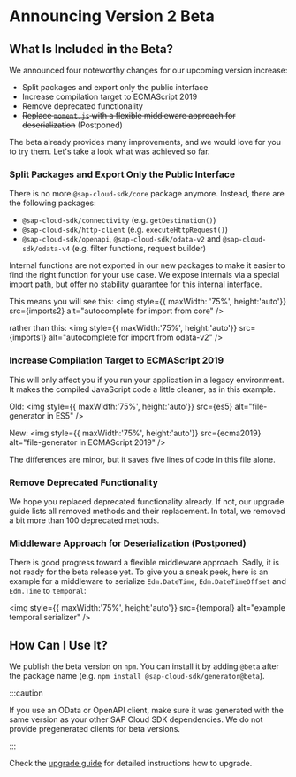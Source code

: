 
# Announcing Version 2 Beta

## What Is Included in the Beta?

We announced four noteworthy changes for our upcoming version increase:
- Split packages and export only the public interface
- Increase compilation target to ECMAScript 2019
- Remove deprecated functionality
- ~~Replace `moment.js` with a flexible middleware approach for deserialization~~ (Postponed)

The beta already provides many improvements, and we would love for you to try them.
Let's take a look what was achieved so far.

### Split Packages and Export Only the Public Interface

There is no more `@sap-cloud-sdk/core` package anymore.
Instead, there are the following packages:
- `@sap-cloud-sdk/connectivity` (e.g. `getDestination()`)
- `@sap-cloud-sdk/http-client` (e.g. `executeHttpRequest()`)
- `@sap-cloud-sdk/openapi`, `@sap-cloud-sdk/odata-v2` and `@sap-cloud-sdk/odata-v4` (e.g. filter functions, request builder)

Internal functions are not exported in our new packages to make it easier to find the right function for your use case.
We expose internals via a special import path, but offer no stability guarantee for this internal interface.

This means you will see this:
<img style={{ maxWidth: '75%', height:'auto'}} src={imports2} alt="autocomplete for import from core" />

rather than this:
<img style={{ maxWidth:'75%', height:'auto'}} src={imports1} alt="autocomplete for import from odata-v2" />

### Increase Compilation Target to ECMAScript 2019

This will only affect you if you run your application in a legacy environment.
It makes the compiled JavaScript code a little cleaner, as in this example.

Old:
<img style={{ maxWidth:'75%', height:'auto'}} src={es5} alt="file-generator in ES5" />

New:
<img style={{ maxWidth:'75%', height:'auto'}} src={ecma2019} alt="file-generator in ECMAScript 2019" />

The differences are minor, but it saves five lines of code in this file alone.

### Remove Deprecated Functionality

We hope you replaced deprecated functionality already.
If not, our upgrade guide lists all removed methods and their replacement.
In total, we removed a bit more than 100 deprecated methods.

### Middleware Approach for Deserialization (Postponed)

There is good progress toward a flexible middleware approach.
Sadly, it is not ready for the beta release yet.
To give you a sneak peek, here is an example for a middleware to serialize `Edm.DateTime`, `Edm.DateTimeOffset` and `Edm.Time` to `temporal`:

<img style={{ maxWidth:'75%', height:'auto'}} src={temporal} alt="example temporal serializer" />

## How Can I Use It?

We publish the beta version on `npm`.
You can install it by adding `@beta` after the package name (e.g. `npm install @sap-cloud-sdk/generator@beta`).

:::caution

If you use an OData or OpenAPI client, make sure it was generated with the same version as your other SAP Cloud SDK dependencies.
We do not provide pregenerated clients for beta versions.

:::

Check the [upgrade guide](./guides/upgrade-to-version-2.mdx) for detailed instructions how to upgrade.
